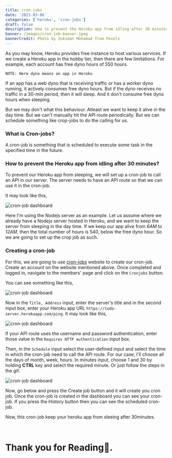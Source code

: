 ```yaml
---
title: cron-jobs
date: '2021-03-06'
categories: ['heroku', 'cron-jobs']
draft: false
description: How to prevent the Heroku app from idling after 30 minutes?. And keep the app active.
banner: /images/cron-job-banner.jpeg
bannerCredit: Photo by Zukiman Mohamad from Pexels
---
```


As you may know, Heroku provides free instance to host various services. If we create a Heroku app in the hobby tier, then there are few limitations.
For example, each account has free dyno hours of 550 hours.

```
NOTE: Here dyno means an app in Heroku
```

If an app has a web dyno that is receiving traffic or has a worker dyno running, it actively consumes free dyno hours.
But if the dyno receives no traffic in a 30-min period, then it will sleep. And it don't consume free dyno hours when sleeping.

But we may don't what this behaviour. Atleast we want to keep it alive in the day time.
But we can't manually hit the API route periodically.
But we can schedule something like crop-jobs to do the calling for us.

### What is Cron-jobs?

A cron-job is something that is scheduled to execute some task in the specified time in the future.

### How to prevent the Heroku app from idling after 30 minutes?

To prevent our Heroku app from sleeping, we will set up a cron-job to call an API in our server.
The server needs to have an API route so that we can use it in the cron-job.

It may look like this,

<div className="my-1 px-2 w-full overflow-hidden xl:my-1 xl:px-2">
  <img alt="cron-job dashboard" src="/images/api-route.png" width={1222} height={448} />
</div>

Here I'm using the Nodejs server as an example. Let us assume where we already have a Nodejs server hosted in Heroku, and we want to
keep the server from sleeping in the day time. If we keep our app alive from _6AM_ to _12AM_, then the total number of hours is 540, below the free dyno hour.
So we are going to set up the crop job as such.

### Creating a cron-job

For this, we are going to use [cron-jobs](https://cron-job.org/en/) website to create our cron-job.
Create an account on the website mentioned above. Once completed and logged in, navigate to the members' page and click on the `Cronjobs` button.

You can see something like this,

<div className="my-1 px-2 w-full overflow-hidden xl:my-1 xl:px-2">
  <img alt="cron-job dashboard" src="/images/cron-job.png" width={1938} height={674} />
</div>

Now in the `Title, Address` input, enter the server's title and in the second input box, enter your Heroku app URL `https://todo-server.herokuapp.com/ping`.
It may look like this,

<div className="my-1 px-2 w-full overflow-hidden xl:my-1 xl:px-2">
  <img alt="cron-job dashboard" src="/images/cron-title.png" width={1402} height={290} />
</div>

If your API route uses the username and password authentication, enter those value in the `Requires HTTP authentication` input box.

Then, in the `Schedule` input select the user-defined input and select the time in which the cron-job need to call the API route.
For our case, I'll choose all the days of month, week, hours. In minutes input, choose 1 and 30 by holding **CTRL** key
and select the required minute. Or just follow the steps in the gif.

<div className="my-1 px-2 w-full overflow-hidden xl:my-1 xl:px-2">
  <img alt="cron-job dashboard" src="/images/cron-execution-time.gif" width={1222} height={448} />
</div>

Now, go below and press the Create job button and it will create you cron job.
Once the cron-job is created in the dashboard you can see your cron-job.
If you press the History button then you can see the scheduled cron-job.

Now, this cron-job keep your heroku app from sleeing after 30minutes.

<br />

# Thank you for Reading💖.
